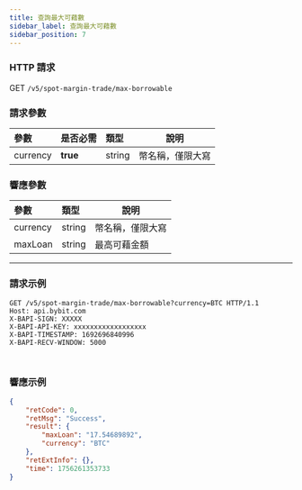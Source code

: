```yaml
---
title: 查詢最大可藉數
sidebar_label: 查詢最大可藉數
sidebar_position: 7
---
```


### HTTP 請求
GET `/v5/spot-margin-trade/max-borrowable`

### 請求參數
| 參數 | 是否必需 | 類型 | 說明|
|:----- |:-------|:-----|------ |
|currency|**true**|string|幣名稱，僅限大寫 |

### 響應參數
| 參數 | 類型 | 說明|
|:----- |:-----|----- |
|currency |string |幣名稱，僅限大寫 |
|maxLoan |string |最高可藉金額|


---

### 請求示例

<Tabs groupId="programming-languages">
<TabItem value="http" label="HTTP">

```http
GET /v5/spot-margin-trade/max-borrowable?currency=BTC HTTP/1.1
Host: api.bybit.com
X-BAPI-SIGN: XXXXX
X-BAPI-API-KEY: xxxxxxxxxxxxxxxxxx
X-BAPI-TIMESTAMP: 1692696840996
X-BAPI-RECV-WINDOW: 5000
```

</TabItem>
<TabItem value="python" label="Python">

```python
```

</TabItem>

<TabItem value="Node" label="Node.js">

```n4js
```

</TabItem>
</Tabs>

### 響應示例

```json
{
    "retCode": 0,
    "retMsg": "Success",
    "result": {
        "maxLoan": "17.54689892",
        "currency": "BTC"
    },
    "retExtInfo": {},
    "time": 1756261353733
}
```
